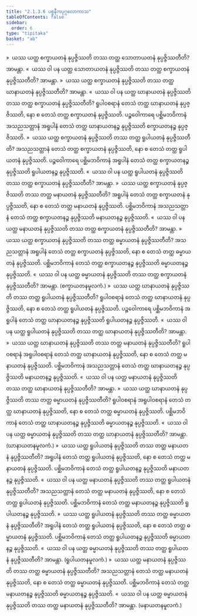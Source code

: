 ```yaml
---
title: "2.1.3.6 ပစ္စနီကပုဂ္ဂလောကာသ"
tableOfContents: false
sidebar:
  order: 6
type: "tipitaka"
basket: "ab"
---
```



<DynamicBreadcrumb />

<Division number="66">

<Paragraph number="633">
»  ယဿ ယတ္ထ စက္ခာယတနံ နုပ္ပဇ္ဇိဿတိ တဿ တတ္ထ သောတာယတနံ နုပ္ပဇ္ဇိဿတီတိ? အာမန္တာ.
</Paragraph>

<Paragraph number="634">
«  ယဿ ဝါ ပန ယတ္ထ သောတာယတနံ နုပ္ပဇ္ဇိဿတိ တဿ တတ္ထ စက္ခာယတနံ နုပ္ပဇ္ဇိဿတီတိ? အာမန္တာ.
</Paragraph>

<Paragraph number="635">
»  ယဿ ယတ္ထ စက္ခာယတနံ နုပ္ပဇ္ဇိဿတိ တဿ တတ္ထ ဃာနာယတနံ နုပ္ပဇ္ဇိဿတီတိ? အာမန္တာ.
</Paragraph>

<Paragraph number="636">
«  ယဿ ဝါ ပန ယတ္ထ ဃာနာယတနံ နုပ္ပဇ္ဇိဿတိ တဿ တတ္ထ စက္ခာယတနံ နုပ္ပဇ္ဇိဿတီတိ?
</Paragraph>

<Paragraph number="637">
ရူပါဝစရာနံ တေသံ တတ္ထ ဃာနာယတနံ နုပ္ပဇ္ဇိဿတိ, နော စ တေသံ တတ္ထ စက္ခာယတနံ နုပ္ပဇ္ဇိဿတိ. ပဉ္စဝေါကာရေ ပစ္ဆိမဘဝိကာနံ အသညသတ္တာနံ အရူပါနံ တေသံ တတ္ထ ဃာနာယတနဉ္စ နုပ္ပဇ္ဇိဿတိ စက္ခာယတနဉ္စ နုပ္ပဇ္ဇိဿတိ.
</Paragraph>

<Paragraph number="638">
»  ယဿ ယတ္ထ စက္ခာယတနံ နုပ္ပဇ္ဇိဿတိ တဿ တတ္ထ ရူပါယတနံ နုပ္ပဇ္ဇိဿတီတိ?
</Paragraph>

<Paragraph number="639">
အသညသတ္တာနံ တေသံ တတ္ထ စက္ခာယတနံ နုပ္ပဇ္ဇိဿတိ, နော စ တေသံ တတ္ထ ရူပါယတနံ နုပ္ပဇ္ဇိဿတိ. ပဉ္စဝေါကာရေ ပစ္ဆိမဘဝိကာနံ အရူပါနံ တေသံ တတ္ထ စက္ခာယတနဉ္စ နုပ္ပဇ္ဇိဿတိ ရူပါယတနဉ္စ နုပ္ပဇ္ဇိဿတိ.
</Paragraph>

<Paragraph number="640">
«  ယဿ ဝါ ပန ယတ္ထ ရူပါယတနံ နုပ္ပဇ္ဇိဿတိ တဿ တတ္ထ စက္ခာယတနံ နုပ္ပဇ္ဇိဿတီတိ? အာမန္တာ.
</Paragraph>

<Paragraph number="641">
»  ယဿ ယတ္ထ စက္ခာယတနံ နုပ္ပဇ္ဇိဿတိ တဿ တတ္ထ မနာယတနံ နုပ္ပဇ္ဇိဿတီတိ?
</Paragraph>

<Paragraph number="642">
အရူပါနံ တေသံ တတ္ထ စက္ခာယတနံ နုပ္ပဇ္ဇိဿတိ, နော စ တေသံ တတ္ထ မနာယတနံ နုပ္ပဇ္ဇိဿတိ. ပစ္ဆိမဘဝိကာနံ အသညသတ္တာနံ တေသံ တတ္ထ စက္ခာယတနဉ္စ နုပ္ပဇ္ဇိဿတိ မနာယတနဉ္စ နုပ္ပဇ္ဇိဿတိ.
</Paragraph>

<Paragraph number="643">
«  ယဿ ဝါ ပန ယတ္ထ မနာယတနံ နုပ္ပဇ္ဇိဿတိ တဿ တတ္ထ စက္ခာယတနံ နုပ္ပဇ္ဇိဿတီတိ? အာမန္တာ.
</Paragraph>

<Paragraph number="644">
»  ယဿ ယတ္ထ စက္ခာယတနံ နုပ္ပဇ္ဇိဿတိ တဿ တတ္ထ ဓမ္မာယတနံ နုပ္ပဇ္ဇိဿတီတိ?
</Paragraph>

<Paragraph number="645">
အသညသတ္တာနံ အရူပါနံ တေသံ တတ္ထ စက္ခာယတနံ နုပ္ပဇ္ဇိဿတိ, နော စ တေသံ တတ္ထ ဓမ္မာယတနံ နုပ္ပဇ္ဇိဿတိ. ပစ္ဆိမဘဝိကာနံ တေသံ တတ္ထ စက္ခာယတနဉ္စ နုပ္ပဇ္ဇိဿတိ ဓမ္မာယတနဉ္စ နုပ္ပဇ္ဇိဿတိ.
</Paragraph>

<Paragraph number="646">
«  ယဿ ဝါ ပန ယတ္ထ ဓမ္မာယတနံ နုပ္ပဇ္ဇိဿတိ တဿ တတ္ထ စက္ခာယတနံ နုပ္ပဇ္ဇိဿတီတိ? အာမန္တာ. (စက္ခာယတနမူလကံ.)
</Paragraph>

</Division>
<Division number="67">

<Paragraph number="647">
»  ယဿ ယတ္ထ ဃာနာယတနံ နုပ္ပဇ္ဇိဿတိ တဿ တတ္ထ ရူပါယတနံ နုပ္ပဇ္ဇိဿတီတိ?
</Paragraph>

<Paragraph number="648">
ရူပါဝစရာနံ တေသံ တတ္ထ ဃာနာယတနံ နုပ္ပဇ္ဇိဿတိ, နော စ တေသံ တတ္ထ ရူပါယတနံ နုပ္ပဇ္ဇိဿတိ. ပဉ္စဝေါကာရေ ပစ္ဆိမဘဝိကာနံ အရူပါနံ တေသံ တတ္ထ ဃာနာယတနဉ္စ နုပ္ပဇ္ဇိဿတိ ရူပါယတနဉ္စ နုပ္ပဇ္ဇိဿတိ.
</Paragraph>

<Paragraph number="649">
«  ယဿ ဝါ ပန ယတ္ထ ရူပါယတနံ နုပ္ပဇ္ဇိဿတိ တဿ တတ္ထ ဃာနာယတနံ နုပ္ပဇ္ဇိဿတီတိ? အာမန္တာ.
</Paragraph>

<Paragraph number="650">
»  ယဿ ယတ္ထ ဃာနာယတနံ နုပ္ပဇ္ဇိဿတိ တဿ တတ္ထ မနာယတနံ နုပ္ပဇ္ဇိဿတီတိ?
</Paragraph>

<Paragraph number="651">
ရူပါဝစရာနံ အရူပါဝစရာနံ တေသံ တတ္ထ ဃာနာယတနံ နုပ္ပဇ္ဇိဿတိ, နော စ တေသံ တတ္ထ မနာယတနံ နုပ္ပဇ္ဇိဿတိ. ပစ္ဆိမဘဝိကာနံ အသညသတ္တာနံ တေသံ တတ္ထ ဃာနာယတနဉ္စ နုပ္ပဇ္ဇိဿတိ မနာယတနဉ္စ နုပ္ပဇ္ဇိဿတိ.
</Paragraph>

<Paragraph number="652">
«  ယဿ ဝါ ပန ယတ္ထ မနာယတနံ နုပ္ပဇ္ဇိဿတိ တဿ တတ္ထ ဃာနာယတနံ နုပ္ပဇ္ဇိဿတီတိ? အာမန္တာ.
</Paragraph>

<Paragraph number="653">
»  ယဿ ယတ္ထ ဃာနာယတနံ နုပ္ပဇ္ဇိဿတိ တဿ တတ္ထ ဓမ္မာယတနံ နုပ္ပဇ္ဇိဿတီတိ?
</Paragraph>

<Paragraph number="654">
ရူပါဝစရာနံ အရူပါဝစရာနံ တေသံ တတ္ထ ဃာနာယတနံ နုပ္ပဇ္ဇိဿတိ, နော စ တေသံ တတ္ထ ဓမ္မာယတနံ နုပ္ပဇ္ဇိဿတိ. ပစ္ဆိမဘဝိကာနံ တေသံ တတ္ထ ဃာနာယတနဉ္စ နုပ္ပဇ္ဇိဿတိ ဓမ္မာယတနဉ္စ နုပ္ပဇ္ဇိဿတိ.
</Paragraph>

<Paragraph number="655">
«  ယဿ ဝါ ပန ယတ္ထ ဓမ္မာယတနံ နုပ္ပဇ္ဇိဿတိ တဿ တတ္ထ ဃာနာယတနံ နုပ္ပဇ္ဇိဿတီတိ? အာမန္တာ. (ဃာနာယတနမူလကံ.)
</Paragraph>

</Division>
<Division number="68">

<Paragraph number="656">
»  ယဿ ယတ္ထ ရူပါယတနံ နုပ္ပဇ္ဇိဿတိ တဿ တတ္ထ မနာယတနံ နုပ္ပဇ္ဇိဿတီတိ?
</Paragraph>

<Paragraph number="657">
အရူပါနံ တေသံ တတ္ထ ရူပါယတနံ နုပ္ပဇ္ဇိဿတိ, နော စ တေသံ တတ္ထ မနာယတနံ နုပ္ပဇ္ဇိဿတိ. ပစ္ဆိမဘဝိကာနံ တေသံ တတ္ထ ရူပါယတနဉ္စ နုပ္ပဇ္ဇိဿတိ မနာယတနဉ္စ နုပ္ပဇ္ဇိဿတိ.
</Paragraph>

<Paragraph number="658">
«  ယဿ ဝါ ပန ယတ္ထ မနာယတနံ နုပ္ပဇ္ဇိဿတိ တဿ တတ္ထ ရူပါယတနံ နုပ္ပဇ္ဇိဿတီတိ?
</Paragraph>

<Paragraph number="659">
အသညသတ္တာနံ တေသံ တတ္ထ မနာယတနံ နုပ္ပဇ္ဇိဿတိ, နော စ တေသံ တတ္ထ ရူပါယတနံ နုပ္ပဇ္ဇိဿတိ. ပစ္ဆိမဘဝိကာနံ တေသံ တတ္ထ မနာယတနဉ္စ နုပ္ပဇ္ဇိဿတိ ရူပါယတနဉ္စ နုပ္ပဇ္ဇိဿတိ.
</Paragraph>

<Paragraph number="660">
»  ယဿ ယတ္ထ ရူပါယတနံ နုပ္ပဇ္ဇိဿတိ တဿ တတ္ထ ဓမ္မာယတနံ နုပ္ပဇ္ဇိဿတီတိ?
</Paragraph>

<Paragraph number="661">
အရူပါနံ တေသံ တတ္ထ ရူပါယတနံ နုပ္ပဇ္ဇိဿတိ, နော စ တေသံ တတ္ထ ဓမ္မာယတနံ နုပ္ပဇ္ဇိဿတိ. ပစ္ဆိမဘဝိကာနံ တေသံ တတ္ထ ရူပါယတနဉ္စ နုပ္ပဇ္ဇိဿတိ ဓမ္မာယတနဉ္စ နုပ္ပဇ္ဇိဿတိ.
</Paragraph>

<Paragraph number="662">
«  ယဿ ဝါ ပန ယတ္ထ ဓမ္မာယတနံ နုပ္ပဇ္ဇိဿတိ တဿ တတ္ထ ရူပါယတနံ နုပ္ပဇ္ဇိဿတီတိ? အာမန္တာ. (ရူပါယတနမူလကံ.)
</Paragraph>

</Division>
<Division number="69">

<Paragraph number="663">
»  ယဿ ယတ္ထ မနာယတနံ နုပ္ပဇ္ဇိဿတိ တဿ တတ္ထ ဓမ္မာယတနံ နုပ္ပဇ္ဇိဿတီတိ?
</Paragraph>

<Paragraph number="664">
အသညသတ္တာနံ တေသံ တတ္ထ မနာယတနံ နုပ္ပဇ္ဇိဿတိ, နော စ တေသံ တတ္ထ ဓမ္မာယတနံ နုပ္ပဇ္ဇိဿတိ. ပစ္ဆိမဘဝိကာနံ တေသံ တတ္ထ မနာယတနဉ္စ နုပ္ပဇ္ဇိဿတိ ဓမ္မာယတနဉ္စ နုပ္ပဇ္ဇိဿတိ.
</Paragraph>

<Paragraph number="665">
«  ယဿ ဝါ ပန ယတ္ထ ဓမ္မာယတနံ နုပ္ပဇ္ဇိဿတိ တဿ တတ္ထ မနာယတနံ နုပ္ပဇ္ဇိဿတီတိ? အာမန္တာ. (မနာယတနမူလကံ.)
</Paragraph>
</Division>